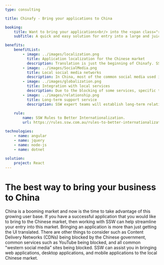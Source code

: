 ```yaml
---
type: consulting

title: Chinafy - Bring your applications to China

booking:
    title: Want to bring your applications<br/> into the <span class="red">Chinese market</span>?
    subTitle: A quick and easy solution for entry into a large and juicy market

benefits:
    benefitList:
        - image: ../images/localization.png
          title: Application localization for the Chinese market
          description: Translation is just the beginning of Chinafy. SSW will help you through the whole process of your application localization, adapting your application to the local customer habits.
        - image: ../images/SocialMedia.png
          title: Local social media networks
          description: In China, most of the common social media used in western countries are blocked, which includes Facebook, Twitter, Instagram, YouTube, etc. SSW will help you find the most popular local social media as a replacement.
        - image: ../images/globalization.png
          title: Integration with local services
          description: Due to the blocking of some services, specific third-party resources such as Google CDN, may not work properly in China. SSW uses a combination of accessible international and local resources to ensure your Chinese customers get the best performance and reliability.
        - image: ../images/relationship.png
          title: Long-term support service
          description: SSW expert teams will establish long-term relationships to support the clients to communicate with their Chinese customers and build network contacts across the related industry area.
        
    rule:
        name: SSW Rules to Better Internationalization.
        url: https://rules.ssw.com.au/rules-to-better-internationalization

technologies:
    - name: angular
    - name: jquery
    - name: node-js
    - name: dotnet 
    
solution:
    project: React
---
```


# The best way to bring your business to China

China is a booming market and now is the time to take advantage of this growing user base. If you have a successful application that you would like to bring to the Chinese market, then working with SSW can help streamline your entry into this market.
Bringing an application is more than just getting the UI translated. There are other things to consider such as Content Delivery Networks (CDNs) being blocked by the Chinese government, common services such as YouTube being blocked, and all common "western social media” sites being blocked.
SSW can assist you in bringing web applications, desktop applications, and mobile applications to the local Chinese market.

                